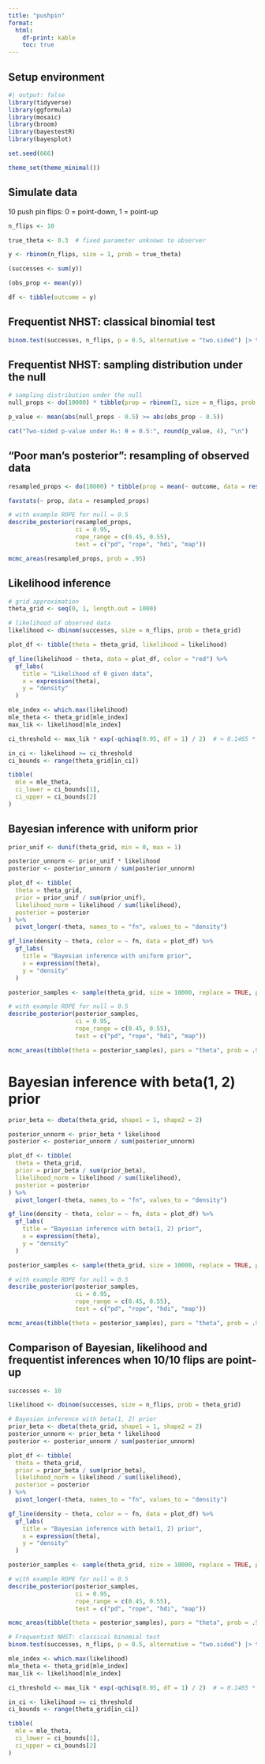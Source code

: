 ```yaml
---
title: "pushpin"
format: 
  html:
    df-print: kable
    toc: true
---
```


## Setup environment

```r
#| output: false
library(tidyverse)
library(ggformula)
library(mosaic)
library(broom)
library(bayestestR)
library(bayesplot)

set.seed(666)

theme_set(theme_minimal())
```

## Simulate data
 
10 push pin flips: 0 = point-down, 1 = point-up

```r
n_flips <- 10

true_theta <- 0.3  # fixed parameter unknown to observer

y <- rbinom(n_flips, size = 1, prob = true_theta)

(successes <- sum(y))

(obs_prop <- mean(y))

df <- tibble(outcome = y)
```

## Frequentist NHST: classical binomial test

```r
binom.test(successes, n_flips, p = 0.5, alternative = "two.sided") |> tidy()
```

## Frequentist NHST: sampling distribution under the null

```r
# sampling distribution under the null
null_props <- do(10000) * tibble(prop = rbinom(1, size = n_flips, prob = 0.5) / n_flips)

p_value <- mean(abs(null_props - 0.5) >= abs(obs_prop - 0.5))

cat("Two-sided p-value under H₀: θ = 0.5:", round(p_value, 4), "\n")
```

## "Poor man's posterior": resampling of observed data

```r
resampled_props <- do(10000) * tibble(prop = mean(~ outcome, data = resample(df)))

favstats(~ prop, data = resampled_props)

# with example ROPE for null = 0.5
describe_posterior(resampled_props,
                   ci = 0.95,
                   rope_range = c(0.45, 0.55),
                   test = c("pd", "rope", "hdi", "map"))

mcmc_areas(resampled_props, prob = .95)
```

## Likelihood inference

```r
# grid approximation
theta_grid <- seq(0, 1, length.out = 1000)
```


```r
# likelihood of observed data
likelihood <- dbinom(successes, size = n_flips, prob = theta_grid)

plot_df <- tibble(theta = theta_grid, likelihood = likelihood)

gf_line(likelihood ~ theta, data = plot_df, color = "red") %>%
  gf_labs(
    title = "Likelihood of θ given data",
    x = expression(theta),
    y = "density"
  )
```

```r
mle_index <- which.max(likelihood)
mle_theta <- theta_grid[mle_index]
max_lik <- likelihood[mle_index]

ci_threshold <- max_lik * exp(-qchisq(0.95, df = 1) / 2)  # ≈ 0.1465 * max_lik

in_ci <- likelihood >= ci_threshold
ci_bounds <- range(theta_grid[in_ci])

tibble(
  mle = mle_theta,
  ci_lower = ci_bounds[1],
  ci_upper = ci_bounds[2]
)
```

## Bayesian inference with uniform prior

```r
prior_unif <- dunif(theta_grid, min = 0, max = 1)

posterior_unnorm <- prior_unif * likelihood
posterior <- posterior_unnorm / sum(posterior_unnorm)

plot_df <- tibble(
  theta = theta_grid,
  prior = prior_unif / sum(prior_unif),
  likelihood_norm = likelihood / sum(likelihood),
  posterior = posterior
) %>%
  pivot_longer(-theta, names_to = "fn", values_to = "density")

gf_line(density ~ theta, color = ~ fn, data = plot_df) %>%
  gf_labs(
    title = "Bayesian inference with uniform prior",
    x = expression(theta),
    y = "density"
  )
```

```r
posterior_samples <- sample(theta_grid, size = 10000, replace = TRUE, prob = posterior)

# with example ROPE for null = 0.5
describe_posterior(posterior_samples,
                   ci = 0.95,
                   rope_range = c(0.45, 0.55),
                   test = c("pd", "rope", "hdi", "map"))

mcmc_areas(tibble(theta = posterior_samples), pars = "theta", prob = .95)
```

# Bayesian inference with beta(1, 2) prior

```r
prior_beta <- dbeta(theta_grid, shape1 = 1, shape2 = 2)

posterior_unnorm <- prior_beta * likelihood
posterior <- posterior_unnorm / sum(posterior_unnorm)

plot_df <- tibble(
  theta = theta_grid,
  prior = prior_beta / sum(prior_beta),
  likelihood_norm = likelihood / sum(likelihood),
  posterior = posterior
) %>%
  pivot_longer(-theta, names_to = "fn", values_to = "density")

gf_line(density ~ theta, color = ~ fn, data = plot_df) %>%
  gf_labs(
    title = "Bayesian inference with beta(1, 2) prior",
    x = expression(theta),
    y = "density"
  )
```

```r
posterior_samples <- sample(theta_grid, size = 10000, replace = TRUE, prob = posterior)

# with example ROPE for null = 0.5
describe_posterior(posterior_samples,
                   ci = 0.95,
                   rope_range = c(0.45, 0.55),
                   test = c("pd", "rope", "hdi", "map"))

mcmc_areas(tibble(theta = posterior_samples), pars = "theta", prob = .95)
```

## Comparison of Bayesian, likelihood and frequentist inferences when 10/10 flips are point-up

```r
successes <- 10

likelihood <- dbinom(successes, size = n_flips, prob = theta_grid)
```

```r
# Bayesian inference with beta(1, 2) prior
prior_beta <- dbeta(theta_grid, shape1 = 1, shape2 = 2)
posterior_unnorm <- prior_beta * likelihood
posterior <- posterior_unnorm / sum(posterior_unnorm)

plot_df <- tibble(
  theta = theta_grid,
  prior = prior_beta / sum(prior_beta),
  likelihood_norm = likelihood / sum(likelihood),
  posterior = posterior
) %>%
  pivot_longer(-theta, names_to = "fn", values_to = "density")

gf_line(density ~ theta, color = ~ fn, data = plot_df) %>%
  gf_labs(
    title = "Bayesian inference with beta(1, 2) prior",
    x = expression(theta),
    y = "density"
  )
```

```r
posterior_samples <- sample(theta_grid, size = 10000, replace = TRUE, prob = posterior)

# with example ROPE for null = 0.5
describe_posterior(posterior_samples,
                   ci = 0.95,
                   rope_range = c(0.45, 0.55),
                   test = c("pd", "rope", "hdi", "map"))

mcmc_areas(tibble(theta = posterior_samples), pars = "theta", prob = .95)
```

```r
# Frequentist NHST: classical binomial test
binom.test(successes, n_flips, p = 0.5, alternative = "two.sided") |> tidy()
```

```r
mle_index <- which.max(likelihood)
mle_theta <- theta_grid[mle_index]
max_lik <- likelihood[mle_index]

ci_threshold <- max_lik * exp(-qchisq(0.95, df = 1) / 2)  # ≈ 0.1465 * max_lik

in_ci <- likelihood >= ci_threshold
ci_bounds <- range(theta_grid[in_ci])

tibble(
  mle = mle_theta,
  ci_lower = ci_bounds[1],
  ci_upper = ci_bounds[2]
)
```

